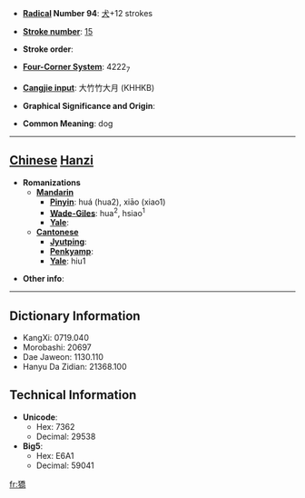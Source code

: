 * '''[[Wiktionary:Chinese radical index| Radical]] Number 94''': [[Wiktionary:Chinese radical index 犬|犬]]+12 strokes

* '''[[Wiktionary:Chinese total strokes index|Stroke number]]''': [[Wiktionary:Chinese total strokes index 15|15]]

* '''Stroke order''': 

* '''[[Wiktionary:Chinese four corner index|Four-Corner System]]''': 4222<sub>7</sub>

* '''[[Wiktionary:Chinese Cangjie index|Cangjie input]]''': 大竹竹大月 (KHHKB)

* '''Graphical Significance and Origin''': 

* '''Common Meaning''': dog

----

== [[Chinese]] [[Hanzi]] ==

* '''Romanizations'''
** '''[[Mandarin]]'''
*** '''[[Pinyin]]''': huá (hua2), xiāo (xiao1)
*** '''[[Wade-Giles]]''': hua<sup>2</sup>, hsiao<sup>1</sup>
*** '''[[Yale]]''': 
** '''[[Cantonese]]'''
*** '''[[Jyutping]]''':
*** '''[[Penkyamp]]''': 
*** '''[[Yale]]''': hiu1

* '''Other info''': 

----

== Dictionary Information ==

* KangXi: 0719.040
* Morobashi: 20697
* Dae Jaweon: 1130.110
* Hanyu Da Zidian: 21368.100

== Technical Information ==

* '''Unicode''':
** Hex: 7362
** Decimal: 29538
* '''Big5''':
** Hex: E6A1
** Decimal: 59041

[[fr:獢]]